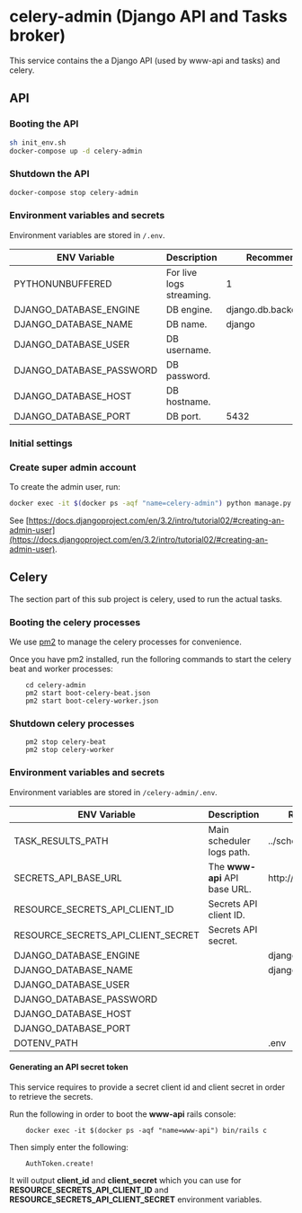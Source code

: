 # celery-admin (Django API and Tasks broker)

This service contains the a Django API (used by www-api and tasks) and celery.

## API

### Booting the API

```sh
sh init_env.sh
docker-compose up -d celery-admin
```

### Shutdown the API

```sh
docker-compose stop celery-admin
```

### Environment variables and secrets

Environment variables are stored in `/.env`.


| ENV Variable  | Description | Recommended Value |
|---|---|---|
| PYTHONUNBUFFERED | For live logs streaming.  | 1 |
| DJANGO_DATABASE_ENGINE | DB engine. | django.db.backends.postgresql |
| DJANGO_DATABASE_NAME | DB name.  | django |
| DJANGO_DATABASE_USER | DB username. |  |
| DJANGO_DATABASE_PASSWORD | DB password.  |  |
| DJANGO_DATABASE_HOST | DB hostname.  | |
| DJANGO_DATABASE_PORT | DB port.  | 5432 |

### Initial settings

### Create super admin account

To create the admin user, run:

```sh
docker exec -it $(docker ps -aqf "name=celery-admin") python manage.py createsuperuser
```

See [https://docs.djangoproject.com/en/3.2/intro/tutorial02/#creating-an-admin-user](https://docs.djangoproject.com/en/3.2/intro/tutorial02/#creating-an-admin-user).

## Celery

The section part of this sub project is celery, used to run the actual tasks.

### Booting the celery processes

We use [pm2](https://pm2.keymetrics.io/) to manage the celery processes for convenience.

Once you have pm2 installed, run the folloring commands to start the celery beat and worker processes:

        cd celery-admin
        pm2 start boot-celery-beat.json
        pm2 start boot-celery-worker.json

### Shutdown celery processes

        pm2 stop celery-beat
        pm2 stop celery-worker

### Environment variables and secrets

Environment variables are stored in `/celery-admin/.env`.


| ENV Variable  | Description | Recommended Value |
|---|---|---|
| TASK_RESULTS_PATH | Main scheduler logs path. | ../scheduler-logs/all.json |
| SECRETS_API_BASE_URL | The **www-api** API base URL. | http://localhost:3030/api |
| RESOURCE_SECRETS_API_CLIENT_ID | Secrets API client ID. |  |
| RESOURCE_SECRETS_API_CLIENT_SECRET | Secrets API secret. |  |
| DJANGO_DATABASE_ENGINE |  | django.db.backends.postgresql |
| DJANGO_DATABASE_NAME |  | django |
| DJANGO_DATABASE_USER |  |  |
| DJANGO_DATABASE_PASSWORD |  |  |
| DJANGO_DATABASE_HOST |  |  |
| DJANGO_DATABASE_PORT |  |  |
| DOTENV_PATH |  | .env |


#### Generating an API secret token

This service requires to provide a secret client id and client secret in order to retrieve
the secrets.

Run the following in order to boot the **www-api** rails console:

        docker exec -it $(docker ps -aqf "name=www-api") bin/rails c

Then simply enter the following:

        AuthToken.create!

It will output **client_id** and **client_secret** which you can use for **RESOURCE_SECRETS_API_CLIENT_ID** and **RESOURCE_SECRETS_API_CLIENT_SECRET** environment variables.
